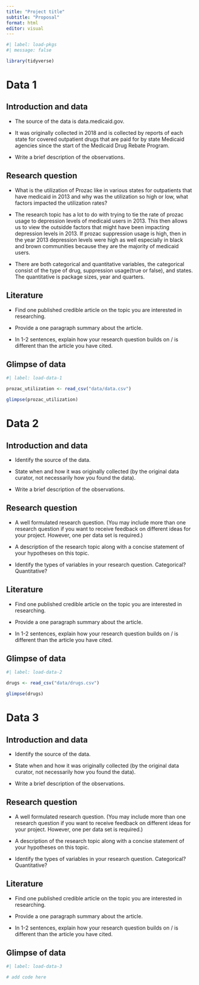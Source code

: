 ```yaml
---
title: "Project title"
subtitle: "Proposal"
format: html
editor: visual
---
```


```r
#| label: load-pkgs
#| message: false

library(tidyverse)
```

# Data 1

## Introduction and data

-   The source of the data is data.medicaid.gov.

-   It was originally collected in 2018 and is collected by reports of each state
    for covered outpatient drugs that are paid for by state Medicaid agencies since the         start of the Medicaid Drug Rebate Program. 
    
-   Write a brief description of the observations.

## Research question

-   What is the utilization of Prozac like in various states for outpatients that have medicaid in 2013 and why was the utilization so high or low, what factors impacted the utilization rates?
-   The research topic has a lot to do with trying to tie the rate of prozac usage to depression levels of medicaid users in 2013. This then allows us to view the outsidde factors that might have been impacting depression levels in 2013. If prozac suppression usage is high, then in the year 2013 depression levels were high as well especially in black and brown communities because they are the majority of medicaid users.  

-   There are both categorical and quantitative variables, the categorical consist of the type of drug, suppression usage(true or false), and states. The quantitative is package sizes, year and quarters. 

## Literature

-   Find one published credible article on the topic you are interested in researching.

-   Provide a one paragraph summary about the article.

-   In 1-2 sentences, explain how your research question builds on / is different than the article you have cited.

## Glimpse of data

```r
#| label: load-data-1

prozac_utilization <- read_csv("data/data.csv")

glimpse(prozac_utilization)
```

# Data 2

## Introduction and data

-   Identify the source of the data.

-   State when and how it was originally collected (by the original data curator, not necessarily how you found the data).

-   Write a brief description of the observations.

## Research question

-   A well formulated research question. (You may include more than one research question if you want to receive feedback on different ideas for your project. However, one per data set is required.)

-   A description of the research topic along with a concise statement of your hypotheses on this topic.

-   Identify the types of variables in your research question. Categorical? Quantitative?

## Literature

-   Find one published credible article on the topic you are interested in researching.

-   Provide a one paragraph summary about the article.

-   In 1-2 sentences, explain how your research question builds on / is different than the article you have cited.

## Glimpse of data

```r
#| label: load-data-2

drugs <- read_csv("data/drugs.csv")

glimpse(drugs)
```

# Data 3

## Introduction and data

-   Identify the source of the data.

-   State when and how it was originally collected (by the original data curator, not necessarily how you found the data).

-   Write a brief description of the observations.

## Research question

-   A well formulated research question. (You may include more than one research question if you want to receive feedback on different ideas for your project. However, one per data set is required.)

-   A description of the research topic along with a concise statement of your hypotheses on this topic.

-   Identify the types of variables in your research question. Categorical? Quantitative?

## Literature

-   Find one published credible article on the topic you are interested in researching.

-   Provide a one paragraph summary about the article.

-   In 1-2 sentences, explain how your research question builds on / is different than the article you have cited.

## Glimpse of data

```r
#| label: load-data-3

# add code here
```
